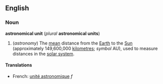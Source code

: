 ==English==
===Noun===
'''astronomical unit''' (''plural'' '''astronomical units''')

#(''astronomy'') The [[mean]] distance from the [[Earth]] to the [[Sun]] (approximately 149,600,000 [[kilometre]]s; ''symbol'' AU), used to measure distances in the [[solar system]].

====Translations====
*French: [[unité astronomique]] ''f''